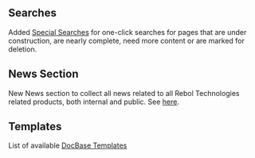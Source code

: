 == Searches ==

Added [[Special Searches]] for one-click searches for pages that are under construction, are nearly complete, need more content or are marked for deletion.

== News Section ==

New News section to collect all news related to all Rebol Technologies related products, both internal and public. See [[Rebol_3|here]].

== Templates ==

<span class="plainlinks">List of available [http://rebol.net/w/index.php?title=Special%3AAllpages&from=&namespace=10 DocBase Templates]</span>